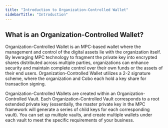 ```yaml
---
title: "Introduction to Organization-Controlled Wallet"
sidebarTitle: "Introduction"
---
```


## What is an Organization-Controlled Wallet?

Organization-Controlled Wallet is an MPC-based wallet where the management and control of the digital assets lie with the organization itself. By leveraging MPC technology to fragment the private key into encrypted shares distributed across multiple parties, organizations can enhance security and maintain complete control over their own funds or the assets of their end users. Organization-Controlled Wallet utilizes a 2-2 signature scheme, where the organization and Cobo each hold a key share for transaction signing.

Organization-Controlled Wallets are created within an Organization-Controlled Vault. Each Organization-Controlled Vault corresponds to a root extended private key (essentially, the master private key in the MPC framework will generate a series of child keys for each corresponding vault). You can set up multiple vaults, and create multiple wallets under each vault to meet the specific requirements of your business.

